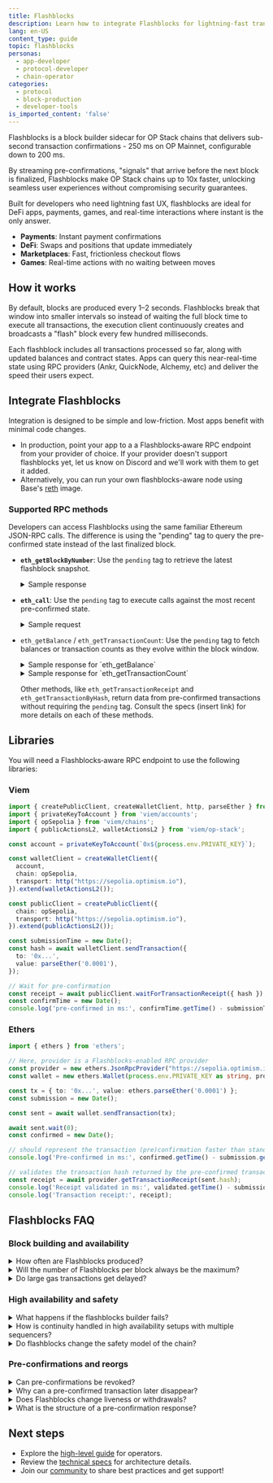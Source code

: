 ```yaml
---
title: Flashblocks
description: Learn how to integrate Flashblocks for lightning-fast transaction confirmations on OP Stack, with pre-confirmations in just 200 milliseconds.
lang: en-US
content_type: guide
topic: flashblocks
personas:
  - app-developer
  - protocol-developer
  - chain-operator
categories:
  - protocol
  - block-production
  - developer-tools
is_imported_content: 'false'
---
```

Flashblocks is a block builder sidecar for OP Stack chains that delivers sub-second transaction confirmations - 250 ms on OP Mainnet, configurable down to 200 ms.

By streaming pre-confirmations, "signals" that arrive before the next block is finalized, Flashblocks make OP Stack chains up to 10x faster, unlocking seamless user experiences without compromising security guarantees.

Built for developers who need lightning fast UX, flashblocks are ideal for DeFi apps, payments, games, and real-time interactions where instant is the only answer.

*   **Payments**: Instant payment confirmations
*   **DeFi**: Swaps and positions that update immediately
*   **Marketplaces**: Fast, frictionless checkout flows
*   **Games**: Real-time actions with no waiting between moves

## How it works

By default, blocks are produced every 1–2 seconds.
Flashblocks break that window into smaller intervals so instead of waiting the full block time to execute all transactions, the execution client continuously creates and broadcasts a "flash" block every few hundred milliseconds.

Each flashblock includes all transactions processed so far, along with updated balances and contract states.
Apps can query this near-real-time state using RPC providers (Ankr, QuickNode, Alchemy, etc) and deliver the speed their users expect.

## Integrate Flashblocks

Integration is designed to be simple and low-friction. Most apps benefit with minimal code changes.

*   In production, point your app to a a Flashblocks‑aware RPC endpoint from your provider of choice. If your provider doesn't support flashblocks yet, let us know on Discord
    and we'll work with them to get it added.
*   Alternatively, you can run your own flashblocks-aware node using Base's [reth](https://github.com/base/node-reth) image.

### Supported RPC methods

Developers can access Flashblocks using the same familiar Ethereum JSON-RPC calls.
The difference is using the "pending" tag to query the pre-confirmed state instead of the last finalized block.

*   **`eth_getBlockByNumber`**: Use the `pending` tag to retrieve the latest flashblock snapshot.
    <details>
      <summary>Sample response</summary>

      ```json
          {
            "jsonrpc": "2.0",
            "id": 1,
            "result": {
              "number": "0x1234",
              "hash": "0x...",
              "transactions": [...]
            }
          }
      ```
    </details>

*   **`eth_call`**: Use the `pending` tag to execute calls against the most recent pre-confirmed state.

    <details>
      <summary>Sample request</summary>

      ```json
      {
        "jsonrpc": "2.0",
        "method": "eth_call",
        "params": [{"to": "0x...", "data": "0x..."}, "pending"],
        "id": 1
      }
      ```
    </details>

*   `eth_getBalance` / `eth_getTransactionCount`: Use the `pending` tag to fetch balances or transaction counts as they evolve within the block window.

    <details>
      <summary>Sample response for `eth_getBalance`</summary>

      ```json
      {
        "jsonrpc": "2.0",
        "id": 1,
        "result": "0x0234"
      }
      ```
    </details>

    <details>
      <summary>Sample response for `eth_getTransactionCount`</summary>

      ```json
      {
        "jsonrpc": "2.0",
        "id": 1,
        "result": "0x1b" // 27 transactions
      }
      ```
    </details>

    Other methods, like `eth_getTransactionReceipt` and `eth_getTransactionByHash`, return data from pre-confirmed transactions without requiring the `pending` tag.
    Consult the specs (insert link) for more details on each of these methods.

## Libraries

You will need a Flashblocks‑aware RPC endpoint to use the following libraries:

### Viem

```ts
import { createPublicClient, createWalletClient, http, parseEther } from 'viem';
import { privateKeyToAccount } from 'viem/accounts';
import { opSepolia } from 'viem/chains';
import { publicActionsL2, walletActionsL2 } from 'viem/op-stack';

const account = privateKeyToAccount(`0x${process.env.PRIVATE_KEY}`);

const walletClient = createWalletClient({
  account,
  chain: opSepolia,
  transport: http("https://sepolia.optimism.io"),
}).extend(walletActionsL2());

const publicClient = createPublicClient({
  chain: opSepolia,
  transport: http("https://sepolia.optimism.io"),
}).extend(publicActionsL2());

const submissionTime = new Date();
const hash = await walletClient.sendTransaction({
  to: '0x...',
  value: parseEther('0.0001'),
});

// Wait for pre-confirmation
const receipt = await publicClient.waitForTransactionReceipt({ hash });
const confirmTime = new Date();
console.log('pre-confirmed in ms:', confirmTime.getTime() - submissionTime.getTime());
```

### Ethers

```ts
import { ethers } from 'ethers';

// Here, provider is a Flashblocks-enabled RPC provider
const provider = new ethers.JsonRpcProvider("https://sepolia.optimism.io");
const wallet = new ethers.Wallet(process.env.PRIVATE_KEY as string, provider);

const tx = { to: '0x...', value: ethers.parseEther('0.0001') };
const submission = new Date();

const sent = await wallet.sendTransaction(tx);

await sent.wait(0);
const confirmed = new Date();

// should represent the transaction (pre)confirmation faster than standard RPC
console.log('Pre-confirmed in ms:', confirmed.getTime() - submission.getTime()); 

// validates the transaction hash returned by the pre-confirmed transaction above
const receipt = await provider.getTransactionReceipt(sent.hash);
console.log('Receipt validated in ms:', validated.getTime() - submission.getTime());
console.log('Transaction receipt:', receipt); 

```

## Flashblocks FAQ

### Block building and availability

<details>
  <summary>How often are Flashblocks produced?</summary>
  The flashblocks target interval is variable.
  OP Mainnet runs flashblocks at 250ms while Base and Unichain run them at 200ms.
  A 2-second block at 250 ms produces 9 flashblocks, indexed 0 to 8.
  The index-0 block contains deposit-only transactions, followed by 8 normal Flashblocks.
</details>

<details>
  <summary>Will the number of Flashblocks per block always be the maximum?</summary>
  Not always. Heavy execution in one interval may reduce time available for subsequent intervals. The FLASHBLOCKS\_TIME setting is a target, not a strict guarantee.
</details>

<details>
  <summary>Do large gas transactions get delayed?</summary>
  High gas transactions can be included in any flashblock with sufficient gas capacity. Placement is optimized by heuristics, but available gas decreases as transactions fill earlier flashblocks.
</details>

### High availability and safety

<details>
  <summary>What happens if the flashblocks builder fails?</summary>
  In a default/non-HA setup, the system falls back to regular block building while preserving pre-confirmations. In an HA setup, `op-conductor` seamlessly transfers leadership to a healthy sequencer without interruption.
  When leadership changes, streaming continues seamlessly from the new leader so downstream consumers always receive a continuous stream from a single stable endpoint.
</details>

<details>
  <summary>How is continuity handled in high availability setups with multiple sequencers?</summary>
  Only the current leader streams Flashblocks. On leader change, streaming continues from the new leader so downstream consumers see a continuous stream from a single stable endpoint. For details on high-availability sequencer setups, see the [op-conductor documentation](https://docs.optimism.io/operators/chain-operators/tools/op-conductor).
</details>

<details>
  <summary>Do flashblocks change the safety model of the chain?</summary>
  No. Each flashblock is validated by the same execution engine as normal blocks.
</details>

### Pre-confirmations and reorgs

<details>
  <summary>Can pre-confirmations be revoked?</summary>
  Rarely. If the sequencer reorgs, pre-confirmed state may change - but this carries no more risk than the reorg of normal blocks.
</details>

<details>
  <summary>Why can a pre-confirmed transaction later disappear?</summary>
  If the sequencer reorgs, pre-confirmed state can be replaced. This does not add risk beyond the pending state reorg risk that already exists.
</details>

<details>
  <summary>Does Flashblocks change liveness or withdrawals?</summary>
  No. Protocol guarantees remain the same; Flashblocks only speed up transaction confirmation.
</details>

<details>
  <summary>What is the structure of a pre-confirmation response?</summary>
  In pre-confirmation responses, `blockHash`, `stateRoot`, and `receiptsRoot` are the values that represent the cumulative state of all transactions included up to that point in the block. The blockNumber reflects the current pending block number.
  Each flashblock's view shows the complete state incorporating all transactions processed so far.
</details>

## Next steps

*   Explore the [high-level guide](/operators/chain-operators/features/flashblocks/chain-operators) for operators.
*   Review the [technical specs](https://specs.optimism.io/protocol/flashblocks.html) for architecture details.
*   Join our [community](https://discord.gg/jPQhHTdemH) to share best practices and get support!
